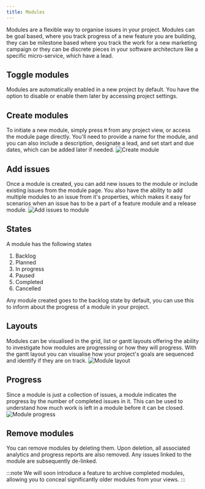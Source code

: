 ```yaml
---
title: Modules
---
```


Modules are a flexible way to organise issues in your project. Modules can be goal based, where you track progress of a new feature you are building, they can be milestone based where you track the work for a new marketing campaign or they can be discrete pieces in your software architecture like a specific micro-service, which have a lead.

## Toggle modules

Modules are automatically enabled in a new project by default. You have the option to disable or enable them later by accessing project settings.

## Create modules

To initiate a new module, simply press `M` from any project view, or access the module page directly. You'll need to provide a name for the module, and you can also include a description, designate a lead, and set start and due dates, which can be added later if needed.
![Create module](/img/modules/create-module.png)

## Add issues

Once a module is created, you can add new issues to the module or include existing issues from the module page. You also have the ability to add multiple modules to an issue from it's properties, which makes it easy for scenarios when an issue has to be a part of a feature module and a release module.
![Add issues to module](/img/modules/add-issues-to-module.png)

## States

A module has the following states

1. Backlog
2. Planned
3. In progress
4. Paused
5. Completed
6. Cancelled

Any module created goes to the backlog state by default, you can use this to inform about the progress of a module in your project.

## Layouts

Modules can be visualised in the grid, list or gantt layouts offering the ability to investigate how modules are progressing or how they will progress. With the gantt layout you can visualise how your project's goals are sequenced and identify if they are on track.
![Module layout](/img/modules/module-gantt.png)

## Progress

Since a module is just a collection of issues, a module indicates the progress by the number of completed issues in it. This can be used to understand how much work is left in a module before it can be closed.
![Module progress](/img/modules/module-progress.png)

## Remove modules

You can remove modules by deleting them. Upon deletion, all associated analytics and progress reports are also removed. Any issues linked to the module are subsequently de-linked.

:::note 
We will soon introduce a feature to archive completed modules, allowing you to conceal significantly older modules from your views.
:::
